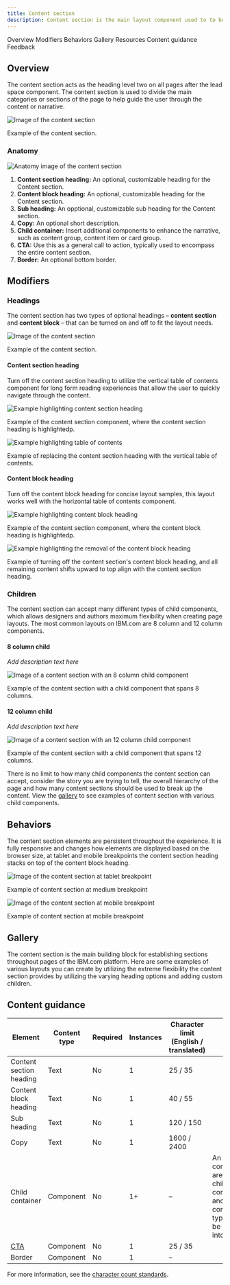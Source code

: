 ```yaml
---
title: Content section
description: Content section is the main layout component used to to build web experiences on IBM.com. It encapsulates two types of headings and can accept many child components to enable maximum customization and flexibility.
---
```



<ComponentDescription name="Content section" type="layout" />

<AnchorLinks>

<AnchorLink>Overview</AnchorLink>
<AnchorLink>Modifiers</AnchorLink>
<AnchorLink>Behaviors</AnchorLink>
<AnchorLink>Gallery</AnchorLink>
<AnchorLink>Resources</AnchorLink>
<AnchorLink>Content guidance</AnchorLink>
<AnchorLink>Feedback</AnchorLink>

</AnchorLinks>

## Overview

The content section acts as the heading level two on all pages after the lead space component. The content section is used to divide the main categories or sections of the page to help guide the user through the content or narrative.

![Image of the content section](../../images/component/content-section/content-section-overview.png)

<Caption>Example of the content section.</Caption>

### Anatomy

![Anatomy image of the content section](../../images/component/content-section/content-section-anatomy.png)

1. **Content section heading:** An optional, customizable heading for the Content section.
2. **Content block heading:** An optional, customizable heading for the Content section.
3. **Sub heading:** An opptional, customizable sub heading for the Content section.
4. **Copy:** An optional short description.
5. **Child container:** Insert additional components to enhance the narrative, such as content group, content item or card group.
6. **CTA:** Use this as a general call to action, typically used to encompass the entire content section.
7. **Border:** An optional bottom border.

## Modifiers

### Headings

The content section has two types of optional headings – **content section** and **content block** – that can be turned on and off to fit the layout needs.

![Image of the content section](../../images/component/content-section/content-section-modifier-heading-01.png)

<Caption>Example of the content section.</Caption>

#### Content section heading

Turn off the content section heading to utilize the vertical table of contents component for long form reading experiences that allow the user to quickly navigate through the content.

<Row>

<Column colMd={4} colLg={6}>

![Example highlighting content section heading](../../images/component/content-section/content-section-modifier-heading-02.png)

<Caption>
  Example of the content section component, where the content section heading is
  highlightedp.
</Caption>

</Column>

<Column colMd={4} colLg={6}>

![Example highlighting table of contents](../../images/component/content-section/content-section-modifier-heading-03.png)

<Caption>
  Example of replacing the content section heading with the vertical table of
  contents.
</Caption>

</Column>

</Row>

#### Content block heading

Turn off the content block heading for concise layout samples, this layout works well with the horizontal table of contents component.

<Row>

<Column colMd={4} colLg={6}>

![Example highlighting content block heading](../../images/component/content-section/content-section-modifier-heading-04.png)

<Caption>
  Example of the content section component, where the content block heading is
  highlightedp.
</Caption>

</Column>

<Column colMd={4} colLg={6}>

![Example highlighting the removal of the content block heading](../../images/component/content-section/content-section-modifier-heading-05.png)

<Caption>
  Example of turning off the content section's content block heading, and all
  remaining content shifts upward to top align with the content section heading.
</Caption>

</Column>

</Row>

### Children

The content section can accept many different types of child components, which allows designers and authors maximum flexibility when creating page layouts. The most common layouts on IBM.com are 8 column and 12 column components.

#### 8 column child

_Add description text here_

![Image of a content section with an 8 column child component](../../images/component/content-section/content-section-modifier-children-02.png)

<Caption>
  Example of the content section with a child component that spans 8 columns.
</Caption>

#### 12 column child

_Add description text here_

![Image of a content section with an 12 column child component](../../images/component/content-section/content-section-modifier-children-01.png)

<Caption>
  Example of the content section with a child component that spans 12 columns.
</Caption>

There is no limit to how many child components the content section can accept, consider the story you are trying to tell, the overall hierarchy of the page and how many content sections should be used to break up the content. View the [gallery](#gallery) to see examples of content section with various child components.

## Behaviors

The content section elements are persistent throughout the experience. It is fully responsive and changes how
elements are displayed based on the browser size, at tablet and mobile breakpoints the content section heading stacks on top of the content block heading.

<Row>

<Column colMd={8} colLg={8}>

![Image of the content section at tablet breakpoint](../../images/component/content-section/content-section-behavior-01.png)

<Caption>Example of content section at medium breakpoint</Caption>

</Column>

<Column colMd={8} colLg={4}>

![Image of the content section at mobile breakpoint](../../images/component/content-section/content-section-behavior-02.png)

<Caption>Example of content section at mobile breakpoint</Caption>

</Column>

</Row>

## Gallery

The content section is the main building block for establishing sections throughout pages of the IBM.com platform. Here are some examples of various layouts you can create by utilizing the extreme flexibility the content section provides by utilizing the varying heading options and adding custom children.

<ResourceLinks name="Content section" type="layout" />

## Content guidance

| Element                                                    | Content type | Required | Instances | Character limit <br/>(English / translated) | Notes                                                                                        |
| ---------------------------------------------------------- | ------------ | -------- | --------- | ------------------------------------------- | -------------------------------------------------------------------------------------------- |
| Content section heading                                    | Text         | No       | 1         | 25 / 35                                     |                                                                                              |
| Content block heading                                      | Text         | No       | 1         | 40 / 55                                     |                                                                                              |
| Sub heading                                                | Text         | No       | 1         | 120 / 150                                   |                                                                                              |
| Copy                                                       | Text         | No       | 1         | 1600 / 2400                                 |                                                                                              |
| Child container                                            | Component    | No       | 1+        | –                                           | An optional container area that child components and other content types can be passed into. |
| [CTA](https://www.ibm.com/standards/carbon/components/cta) | Component    | No       | 1         | 25 / 35                                     |                                                                                              |
| Border                                                     | Component    | No       | 1         | –                                           |                                                                                              |

For more information, see the [character count standards](https://www.ibm.com/standards/carbon/guidelines/content#character-count-standards).

<ComponentFooter name="Content section" type="layout" />

